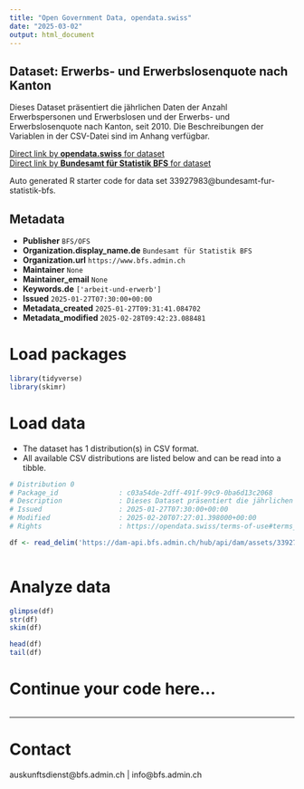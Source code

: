 ```yaml
---
title: "Open Government Data, opendata.swiss"
date: "2025-03-02"
output: html_document
---
```


## Dataset: Erwerbs- und Erwerbslosenquote nach Kanton

Dieses Dataset präsentiert die jährlichen Daten der Anzahl Erwerbspersonen und Erwerbslosen und der Erwerbs- und Erwerbslosenquote nach Kanton, seit 2010. Die Beschreibungen der Variablen in der CSV-Datei sind im Anhang verfügbar.

[Direct link by **opendata.swiss** for dataset](https://opendata.swiss/de/dataset/erwerbs-und-erwerbslosenquote-nach-kanton)<br>
[Direct link by **Bundesamt für Statistik BFS** for dataset](https://www.bfs.admin.ch/asset/de/ts-x-40.02.03.02.03)

Auto generated R starter code for data set 33927983@bundesamt-fur-statistik-bfs.

## Metadata

- **Publisher** `BFS/OFS`
- **Organization.display_name.de** `Bundesamt für Statistik BFS`
- **Organization.url** `https://www.bfs.admin.ch`
- **Maintainer** `None`
- **Maintainer_email** `None`
- **Keywords.de** `['arbeit-und-erwerb']`
- **Issued** `2025-01-27T07:30:00+00:00`
- **Metadata_created** `2025-01-27T09:31:41.084702`
- **Metadata_modified** `2025-02-28T09:42:23.088481`


# Load packages

```r

library(tidyverse)
library(skimr)

```

# Load data

-   The dataset has 1 distribution(s) in CSV format.
-   All available CSV distributions are listed below and can be read into a tibble.

```r

# Distribution 0
# Package_id               : c03a54de-2dff-491f-99c9-0ba6d13c2068
# Description              : Dieses Dataset präsentiert die jährlichen Daten der Anzahl Erwerbspersonen und Erwerbslosen und der Erwerbs- und Erwerbslosenquote nach Kanton, seit 2010. Die Beschreibungen der Variablen in der CSV-Datei sind im Anhang verfügbar.
# Issued                   : 2025-01-27T07:30:00+00:00
# Modified                 : 2025-02-20T07:27:01.398000+00:00
# Rights                   : https://opendata.swiss/terms-of-use#terms_by_ask

df <- read_delim('https://dam-api.bfs.admin.ch/hub/api/dam/assets/33927987/master')



```

# Analyze data

```r

glimpse(df)
str(df)
skim(df)

head(df)
tail(df)

```

# Continue your code here...

```r

```

------------------------------------------------------------------------

# Contact

auskunftsdienst@bfs.admin.ch | info@bfs.admin.ch
